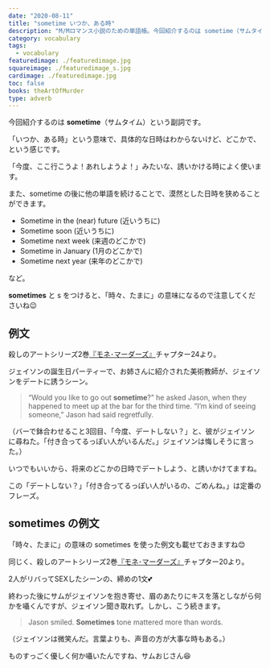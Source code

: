 ```yaml
---
date: "2020-08-11"
title: "sometime いつか、ある時"
description: "M/Mロマンス小説のための単語帳。今回紹介するのは sometime（サムタイム）「〜みたいな感じ」という意味のスラングです。"
category: vocabulary
tags:
  - vocabulary
featuredimage: ./featuredimage.jpg
squareimage: ./featuredimage_s.jpg
cardimage: ./featuredimage.jpg
toc: false
books: theArtOfMurder
type: adverb
---
```



今回紹介するのは __sometime__（サムタイム）という副詞です。  

「いつか、ある時」という意味で、具体的な日時はわからないけど、どこかで、という感じです。

「今度、ここ行こうよ！あれしようよ！」みたいな、誘いかける時によく使います。

また、sometime の後に他の単語を続けることで、漠然とした日時を狭めることができます。

- Sometime in the (near) future (近いうちに)
- Sometime soon (近いうちに)
- Sometime next week (来週のどこかで)
- Sometime in January (1月のどこかで)
- Sometime next year (来年のどこかで)

など。

__sometimes__ と s をつけると、「時々、たまに」の意味になるので注意してくださいね😉

## 例文

殺しのアートシリーズ2巻[『モネ･マーダーズ』](/mm-romance/the-monet-murders/)チャプター24より。

ジェイソンの誕生日パーティーで、お姉さんに紹介された美術教師が、ジェイソンをデートに誘うシーン。

<Blockquote srcName="The Monet Murders (The Art of Murder #2)" srcURL="https://amzn.to/318TFb1" book>
“Would you like to go out <strong>sometime</strong>?” he asked Jason, when they happened to meet up at the bar for the third time. “I’m kind of seeing someone,” Jason had said regretfully.
</Blockquote>

<p className="translation">（バーで鉢合わせること3回目、「今度、デートしない？」と、彼がジェイソンに尋ねた。「付き合ってるっぽい人がいるんだ。」ジェイソンは悔しそうに言った。）</p>

いつでもいいから、将来のどこかの日時でデートしよう、と誘いかけてますね。

この「デートしない？」「付き合ってるっぽい人がいるの、ごめんね。」は定番のフレーズ。

## sometimes の例文

「時々、たまに」の意味の sometimes を使った例文も載せておきますね😊

同じく、殺しのアートシリーズ2巻[『モネ･マーダーズ』](/mm-romance/the-monet-murders/)チャプター20より。

2人がリバってSEXしたシーンの、締めの1文💕

終わった後にサムがジェイソンを抱き寄せ、眉のあたりにキスを落としながら何かを囁くんですが、ジェイソン聞き取れず。しかし、こう続きます。

<Blockquote srcName="The Monet Murders (The Art of Murder #2)" srcURL="https://amzn.to/318TFb1" book>
Jason smiled. <strong>Sometimes</strong> tone mattered more than words.
</Blockquote>

<p className="translation">（ジェイソンは微笑んだ。言葉よりも、声音の方が大事な時もある。）</p>

ものすっごく優しく何か囁いたんですね、サムおじさん😆

<VocabularyFooter book="monetMurders" />
